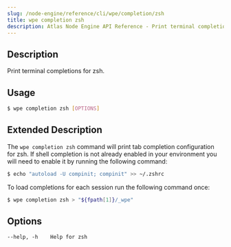 ```yaml
---
slug: /node-engine/reference/cli/wpe/completion/zsh
title: wpe completion zsh
description: Atlas Node Engine API Reference - Print terminal completions for zsh.
---
```


## Description

Print terminal completions for zsh.

## Usage

```bash
$ wpe completion zsh [OPTIONS]
```

## Extended Description

The `wpe completion zsh` command will print tab completion configuration for zsh. If shell completion is not already enabled in your environment you will need to enable it by running the following command:

```bash
$ echo "autoload -U compinit; compinit" >> ~/.zshrc
```

To load completions for each session run the following command once:

```bash
$ wpe completion zsh > "${fpath[1]}/_wpe"
```

## Options

```
--help, -h    Help for zsh
```
